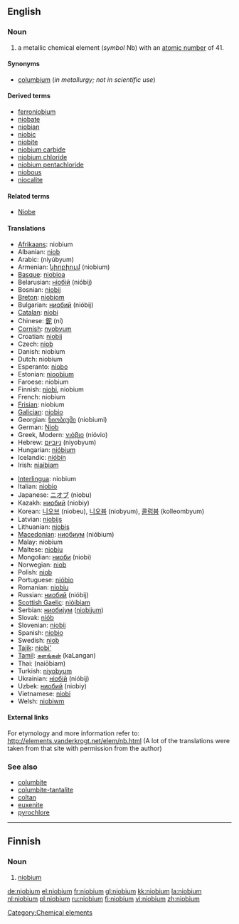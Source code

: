==English==
{{elements|Nb|zirconium|Zr|molybdenum|Mo}}

===Noun===
{{en-noun|-}}
{{wikipedia}}

# a metallic chemical element (''symbol'' Nb) with an [[atomic number]] of 41.

====Synonyms====
* [[columbium]] (''in metallurgy; not in scientific use'')

====Derived terms====
* [[ferroniobium]]
* [[niobate]]
* [[niobian]]
* [[niobic]]
* [[niobite]]
* [[niobium carbide]]
* [[niobium chloride]]
* [[niobium pentachloride]]
* [[niobous]]
* [[niocalite]]

====Related terms====
* [[w:Niobe|Niobe]]

====Translations====
{{top}}
* [[Afrikaans]]: niobium
* Albanian: [[niob#Albanian|niob]]
* Arabic: {{Arab|[[نيوبيوم]]}} (niyúbyum) {{m}}
* Armenian: [[նիոբիում]] (niobium)
* [[Basque]]: [[niobioa]]
* Belarusian: [[нiобiй]] (nióbij) {{m}}
* Bosnian: [[niobij]]
* [[Breton]]: [[niobiom]]
* Bulgarian: [[ниобий]] (nióbij) {{m}}
* [[Catalan]]: [[niobi]]
* Chinese: [[鈮]] (ní)
* [[Cornish]]: [[nyobyum]]
* Croatian: [[niobij]]
* Czech: [[niob#Czech|niob]]
* Danish: niobium
* Dutch: niobium {{n}}
* Esperanto: [[niobo]]
* Estonian: [[nioobium]]
* Faroese: niobium
* Finnish: [[niobi]], niobium
* French: niobium {{m}}
* [[Frisian]]: niobium
* [[Galician]]: [[niobio]]
* Georgian: [[ნიობიუმი]] (niobiumi)
* German: [[Niob]] {{n}}
* Greek, Modern: [[νιόβιο]] (nióvio) {{n}}
* Hebrew: [[ניוביום]] (niyobyum)
* Hungarian: [[nióbium]]
* Icelandic: [[nióbín]]
* Irish: [[niaibiam]]
{{mid}}
* [[Interlingua]]: niobium
* Italian: [[niobio]] {{m}}
* Japanese: [[ニオブ]] (niobu)
* Kazakh: [[ниобий]] (niobiy)
* Korean: [[니오브]] (niobeu), [[니오븀]] (niobyum), [[콜럼븀]] (kolleombyum)
* Latvian: [[niobijs]]
* Lithuanian: [[niobis]]
* [[Macedonian]]: [[ниобиум]] (nióbium)
* Malay: niobium
* Maltese: [[niobju]]
* Mongolian: [[ниоби]] (niobi)
* Norwegian: [[niob#Norwegian|niob]]
* Polish: [[niob#Polish|niob]] {{m}}
* Portuguese: [[nióbio]] {{m}}
* Romanian: [[niobiu]] {{n}}
* Russian: [[ниобий]] (nióbij) {{m}}
* [[Scottish Gaelic]]: [[niòibiam]]
* Serbian: [[ниобиjум]] ([[niobijum]]) {{m}}
* Slovak: [[niób]]
* Slovenian: [[niobij]]
* Spanish: [[niobio]] {{m}}
* Swedish: [[niob#Swedish|niob]]
* [[Tajik]]: [[niobi']]
* [[Tamil]]: [[களங்கன்]] (kaLangan)
* Thai: {{Thai|[[ไนโอเบียม]]}} (naiōbiam)
* Turkish: [[niyobyum]]
* Ukrainian: [[нiобiй]] (nióbij) {{m}}
* Uzbek: [[ниобий]] (niobiy)
* Vietnamese: [[niobi]]
* Welsh: [[niobiwm]]
{{bottom}}

====External links====
For etymology and more information refer to:
http://elements.vanderkrogt.net/elem/nb.html
(A lot of the translations were taken from that site with permission from the author)

===See also===
* [[columbite]]
* [[columbite-tantalite]]
* [[coltan]]
* [[euxenite]]
* [[pyrochlore]]

[[Category:Chemical elements]]

----

==Finnish==
{{wikipedia|lang=fi}}

===Noun===
{{fi-noun}}

# {{element|lang=fi}} [[#English|niobium]]

[[de:niobium]]
[[el:niobium]]
[[fr:niobium]]
[[gl:niobium]]
[[kk:niobium]]
[[la:niobium]]
[[nl:niobium]]
[[pl:niobium]]
[[ru:niobium]]
[[fi:niobium]]
[[vi:niobium]]
[[zh:niobium]]